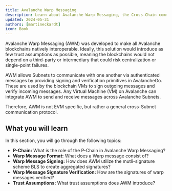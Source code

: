 ```yaml
---
title: Avalanche Warp Messaging
description: Learn about Avalanche Warp Messaging, the Cross-Chain communication primitives on Avalanche.
updated: 2024-05-31
authors: [martineckardt]
icon: Book
---
```


<YouTube id="95KB-JhQS2Y" />

Avalanche Warp Messaging (AWM) was developed to make all Avalanche blockchains natively interoperable. Ideally, this solution would introduce as few trust assumptions as possible, meaning the blockchains would not depend on a third-party or intermediary that could risk centralization or single-point failures. 

AWM allows Subnets to communicate with one another via authenticated messages by providing signing and verification primitives in AvalancheGo. These are used by the blockchain VMs to sign outgoing messages and verify incoming messages. Any Virtual Machine (VM) on Avalanche can integrate AWM to send and receive messages across Avalanche Subnets. 

Therefore, AWM is not EVM specific, but rather a general cross-Subnet communication protocol.

## What you will learn

In this section, you will go through the following topics:

- **P-Chain:** What is the role of the P-Chain in Avalanche Warp Messaging?
- **Warp Message Format:** What does a Warp message consist of?
- **Warp Message Signing:** How does AWM utilize the mutli-signature scheme BLS to create aggregated signatures?
- **Warp Message Signature Verification:** How are the signatures of warp messages verified?
- **Trust Assumptions:** What trust assumptions does AWM introduce?